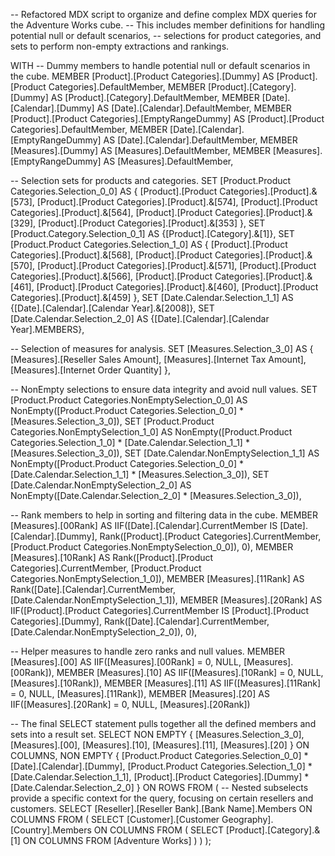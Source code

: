 -- Refactored MDX script to organize and define complex MDX queries for the Adventure Works cube.
-- This includes member definitions for handling potential null or default scenarios,
-- selections for product categories, and sets to perform non-empty extractions and rankings.

WITH 
  -- Dummy members to handle potential null or default scenarios in the cube.
  MEMBER [Product].[Product Categories].[Dummy] AS [Product].[Product Categories].DefaultMember,
  MEMBER [Product].[Category].[Dummy] AS [Product].[Category].DefaultMember,
  MEMBER [Date].[Calendar].[Dummy] AS [Date].[Calendar].DefaultMember,
  MEMBER [Product].[Product Categories].[EmptyRangeDummy] AS [Product].[Product Categories].DefaultMember,
  MEMBER [Date].[Calendar].[EmptyRangeDummy] AS [Date].[Calendar].DefaultMember,
  MEMBER [Measures].[Dummy] AS [Measures].DefaultMember,
  MEMBER [Measures].[EmptyRangeDummy] AS [Measures].DefaultMember,
  
  -- Selection sets for products and categories.
  SET [Product.Product Categories.Selection_0_0] AS 
    {
      [Product].[Product Categories].[Product].&[573],
      [Product].[Product Categories].[Product].&[574],
      [Product].[Product Categories].[Product].&[564],
      [Product].[Product Categories].[Product].&[329],
      [Product].[Product Categories].[Product].&[353]
    },
  SET [Product.Category.Selection_0_1] AS 
    {[Product].[Category].&[1]},
  SET [Product.Product Categories.Selection_1_0] AS 
    {
      [Product].[Product Categories].[Product].&[568],
      [Product].[Product Categories].[Product].&[570],
      [Product].[Product Categories].[Product].&[571],
      [Product].[Product Categories].[Product].&[566],
      [Product].[Product Categories].[Product].&[461],
      [Product].[Product Categories].[Product].&[460],
      [Product].[Product Categories].[Product].&[459]
    },
  SET [Date.Calendar.Selection_1_1] AS 
    {[Date].[Calendar].[Calendar Year].&[2008]},
  SET [Date.Calendar.Selection_2_0] AS 
    {[Date].[Calendar].[Calendar Year].MEMBERS},
  
  -- Selection of measures for analysis.
  SET [Measures.Selection_3_0] AS 
    {
      [Measures].[Reseller Sales Amount],
      [Measures].[Internet Tax Amount],
      [Measures].[Internet Order Quantity]
    },

  -- NonEmpty selections to ensure data integrity and avoid null values.
  SET [Product.Product Categories.NonEmptySelection_0_0] AS 
    NonEmpty([Product.Product Categories.Selection_0_0] * [Measures.Selection_3_0]),
  SET [Product.Product Categories.NonEmptySelection_1_0] AS 
    NonEmpty([Product.Product Categories.Selection_1_0] * [Date.Calendar.Selection_1_1] * [Measures.Selection_3_0]),
  SET [Date.Calendar.NonEmptySelection_1_1] AS 
    NonEmpty([Product.Product Categories.Selection_0_0] * [Date.Calendar.Selection_1_1] * [Measures.Selection_3_0]),
  SET [Date.Calendar.NonEmptySelection_2_0] AS 
    NonEmpty([Date.Calendar.Selection_2_0] * [Measures.Selection_3_0]),
  
  -- Rank members to help in sorting and filtering data in the cube.
  MEMBER [Measures].[00Rank] AS 
    IIF([Date].[Calendar].CurrentMember IS [Date].[Calendar].[Dummy], Rank([Product].[Product Categories].CurrentMember, [Product.Product Categories.NonEmptySelection_0_0]), 0),
  MEMBER [Measures].[10Rank] AS 
    Rank([Product].[Product Categories].CurrentMember, [Product.Product Categories.NonEmptySelection_1_0]),
  MEMBER [Measures].[11Rank] AS 
    Rank([Date].[Calendar].CurrentMember, [Date.Calendar.NonEmptySelection_1_1]),
  MEMBER [Measures].[20Rank] AS 
    IIF([Product].[Product Categories].CurrentMember IS [Product].[Product Categories].[Dummy], Rank([Date].[Calendar].CurrentMember, [Date.Calendar.NonEmptySelection_2_0]), 0),

  -- Helper measures to handle zero ranks and null values.
  MEMBER [Measures].[00] AS IIF([Measures].[00Rank] = 0, NULL, [Measures].[00Rank]),
  MEMBER [Measures].[10] AS IIF([Measures].[10Rank] = 0, NULL, [Measures].[10Rank]),
  MEMBER [Measures].[11] AS IIF([Measures].[11Rank] = 0, NULL, [Measures].[11Rank]),
  MEMBER [Measures].[20] AS IIF([Measures].[20Rank] = 0, NULL, [Measures].[20Rank])

-- The final SELECT statement pulls together all the defined members and sets into a result set.
SELECT 
  NON EMPTY 
    {
      [Measures.Selection_3_0],
      [Measures].[00],
      [Measures].[10],
      [Measures].[11],
      [Measures].[20]
    } ON COLUMNS,
  NON EMPTY 
    {
      [Product.Product Categories.Selection_0_0] * [Date].[Calendar].[Dummy],
      [Product.Product Categories.Selection_1_0] * [Date.Calendar.Selection_1_1],
      [Product].[Product Categories].[Dummy] * [Date.Calendar.Selection_2_0]
    } ON ROWS
FROM 
  (
    -- Nested subselects provide a specific context for the query, focusing on certain resellers and customers.
    SELECT 
      [Reseller].[Reseller Bank].[Bank Name].Members ON COLUMNS
    FROM 
      (
        SELECT 
          [Customer].[Customer Geography].[Country].Members ON COLUMNS
        FROM 
          (
            SELECT 
              [Product].[Category].&[1] ON COLUMNS
            FROM [Adventure Works]
          )
      )
  );
